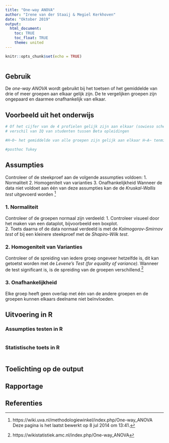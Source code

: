 ```yaml
---
title: "One-way ANOVA"
author: "Irene van der Staaij & Megiel Kerkhoven"
date: "Oktober 2019"
output: 
  html_document:
    toc: TRUE
    toc_float: TRUE
    theme: united
---
```


```r
knitr::opts_chunk$set(echo = TRUE)
```


```r

```

## Gebruik
De *one-way ANOVA* wordt gebruikt bij het toetsen of het gemiddelde van drie of meer groepen aan elkaar gelijk zijn. De te vergelijken groepen zijn ongepaard en daarmee onafhankelijk van elkaar.  

## Voorbeeld uit het onderwijs

```r
# Of het cijfer van de 4 profielen gelijk zijn aan elkaar (sowieso scheefverdeeld, dus slecht voorbeeld?)
# verschil van IQ van studenten tussen Beta opleidingen  

#H~0~ het gemiddelde van alle groepen zijn gelijk aan elkaar H~A~ tenminste van één groep is het gemiddelde niet gelijk aan het gemiddelde van de anderen groepen. 

#posthoc Tukey 

```

## Assumpties
Controleer of de steekproef aan de volgende assumpties voldoen: 
1. Normaliteit 
2. Homogeniteit van varianties
3. Onafhankelijkheid
Wanneer de data niet voldoet aan één van deze assumpties kan de de *Kruskal-Wallis test* uitgevoerd worden [^1]

### 1. Normaliteit 
Controleer of de groepen normaal zijn verdeeld:
1. Controleer visueel door het maken van een dataplot, bijvoorbeeld een boxplot.  
2. Toets daarna of de data normaal verdeeld is met de *Kolmogorov-Smirnov test* of bij een kleinere steekproef met de *Shapiro-Wilk test*. 

### 2. Homogeniteit van Varianties
Controleer of de spreiding van iedere groep ongeveer hetzelfde is, dit kan getoetst worden met de *Levene's Test (for equality of variance)*. Wanneer de test significant is, is de spreiding van de groepen verschillend.[^2]  

### 3. Onafhankelijkheid
Elke groep heeft geen overlap met één van de andere groepen en de groepen kunnen elkaars deelname niet beïnvloeden. 


## Uitvoering in R

### Assumpties testen in R

```r

```

### Statistische toets in R

```r

```

## Toelichting op de output

## Rapportage

## Referenties
[^1]: https://wiki.uva.nl/methodologiewinkel/index.php/One-way_ANOVA Deze pagina is het laatst bewerkt op 8 jul 2014 om 13:41.
[^2]: https://wikistatistiek.amc.nl/index.php/One-way_ANOVA

